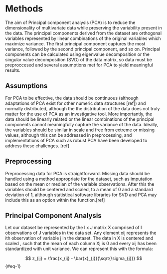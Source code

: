 # Methods {#methods}

The aim of Principal component analysis (PCA) is to reduce the dimensionality of multivariate data while preserving the variability present in the data. The principal components derived from the dataset are orthogonal variables represented by linear combinations of the original variables which maximize variance. The first principal component captures the most variance, followed by the second principal component, and so on. Principal components can be calculated using eigenvalue decomposition or the singular value decomposition (SVD) of the data matrix, so data must be preproccesed and several assumptions met for PCA to yield meaningful results.

## Assumptions

For PCA to be effective, the data should be continuous (although adaptations of PCA exist for other numeric data structures \[ref\]) and normally distributed, although the the distribution of the data does not truly matter for the use of PCA as an investigative tool. More importantly, the data should be linearly related or the linear combinations of the principal components cannot meaningfully capture the variance of the data. Ideally, the variables should be similar in scale and free from extreme or missing values, although this can be addressed in preprocessing, and implementations of PCA such as robust PCA have been developed to address these challenges. \[ref\]

## Preprocessing

Preprocessing data for PCA is straightforward. Missing data should be handled using a method appropriate for the dataset, such as imputation based on the mean or median of the variable observations. After this the variables should be centered and scaled, to a mean of 0 and a standard deviation of 1, although statistical software libraries for SVD and PCA may include this as an option within the function.\[ref\]

## Principal Component Analysis

Let our dataset be represented by the I x J matrix X comprised of I observations of J variables in the data set. Any element xij represents the ith observation of variable j in the dataset. The data in X is centered and scaled , such that the mean of each column Xj is 0 and every xij has been standardized with unit variance. We can represent this with the formula:

$$
z_{ij} = \frac{x_{ij} - \bar{x}_{j}}{\sqrt{\sigma_{j}}}
$$ {#eq-1}
